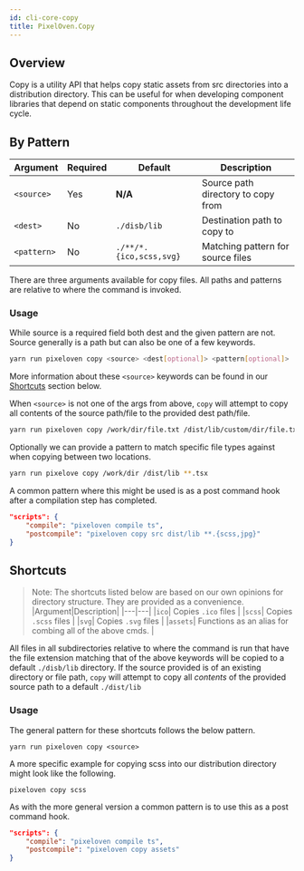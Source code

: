 ```yaml
---
id: cli-core-copy
title: PixelOven.Copy
---
```


## Overview

Copy is a utility API that helps copy static assets from src directories into a distribution directory. This can be useful for when developing component libraries that depend on static components throughout the development life cycle.

## By Pattern

| Argument    | Required | Default                 | Description                        |
| ----------- | -------- | ----------------------- | ---------------------------------- |
| `<source>`  | Yes      | **N/A**                 | Source path directory to copy from |
| `<dest>`    | No       | `./disb/lib`            | Destination path to copy to        |
| `<pattern>` | No       | `./**/*.{ico,scss,svg}` | Matching pattern for source files  |

There are three arguments available for copy files. All paths and patterns are relative to where the command is invoked.

### Usage

While source is a required field both dest and the given pattern are not. Source generally is a path but can also be one of a few keywords.

```bash
yarn run pixeloven copy <source> <dest[optional]> <pattern[optional]>
```

More information about these `<source>` keywords can be found in our [Shortcuts](#shortcuts) section below.

When `<source>` is not one of the args from above, `copy` will attempt to copy all contents of the source path/file to the provided dest path/file.

```bash
yarn run pixeloven copy /work/dir/file.txt /dist/lib/custom/dir/file.txt
```

Optionally we can provide a pattern to match specific file types against when copying between two locations.

```bash
yarn run pixelove copy /work/dir /dist/lib **.tsx
```

A common pattern where this might be used is as a post command hook after a compilation step has completed.

```json
"scripts": {
    "compile": "pixeloven compile ts",
    "postcompile": "pixeloven copy src dist/lib **.{scss,jpg}"
}
```

## Shortcuts

> Note: The shortcuts listed below are based on our own opinions for directory structure. They are provided as a convenience.
> |Argument|Description|
> |---|---|
> |`ico`| Copies `.ico` files |
> |`scss`| Copies `.scss` files |
> |`svg`| Copies `.svg` files |
> |`assets`| Functions as an alias for combing all of the above cmds. |

All files in all subdirectories relative to where the command is run that have the file extension matching that of the above keywords will be copied to a default `./disb/lib` directory. If the source provided is of an existing directory or file path, `copy` will attempt to copy all _contents_ of the provided source path to a default `./dist/lib`

### Usage

The general pattern for these shortcuts follows the below pattern.

```
yarn run pixeloven copy <source>
```

A more specific example for copying scss into our distribution directory might look like the following.

```
pixeloven copy scss
```

As with the more general version a common pattern is to use this as a post command hook.

```json
"scripts": {
    "compile": "pixeloven compile ts",
    "postcompile": "pixeloven copy assets"
}
```
